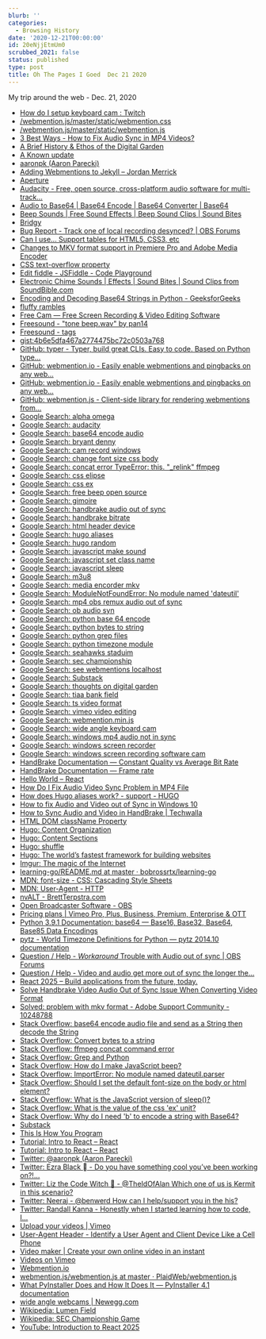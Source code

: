 ```yaml
---
blurb: ''
categories:
  - Browsing History
date: '2020-12-21T00:00:00'
id: 20eNjjEtmUm0
scrubbed_2021: false
status: published
type: post
title: Oh The Pages I Goed  Dec 21 2020
---
```


My trip around the web - Dec. 21, 2020

- [How do I setup keyboard cam : Twitch](https://www.reddit.com/r/Twitch/comments/acy0os/how_do_i_setup_keyboard_cam/)
- [/webmention.js/master/static/webmention.css](https://raw.githubusercontent.com/PlaidWeb/webmention.js/master/static/webmention.css)
- [/webmention.js/master/static/webmention.js](https://raw.githubusercontent.com/PlaidWeb/webmention.js/master/static/webmention.js)
- [3 Best Ways - How to Fix Audio Sync in MP4 Videos?](http://www.rescuedigitalmedia.com/troubleshoot-audio-sync-in-mp4-videos)
- [A Brief History & Ethos of the Digital Garden](https://maggieappleton.com/garden-history)
- [A Known update](https://werd.io/2020/a-known-update)
- [aaronpk (Aaron Parecki)](https://github.com/aaronpk)
- [Adding Webmentions to Jekyll – Jordan Merrick](https://jordanmerrick.com/2018/07/22/adding-webmentions-to-jekyll/)
- [Aperture](https://aperture.p3k.io/channel/2436)
- [Audacity - Free, open source, cross-platform audio software for multi-track...](https://www.audacityteam.org/)
- [Audio to Base64 | Base64 Encode | Base64 Converter | Base64](https://base64.guru/converter/encode/audio)
- [Beep Sounds | Free Sound Effects | Beep Sound Clips | Sound Bites](http://soundbible.com/tags-beep.html)
- [Bridgy](https://brid.gy/)
- [Bug Report - Track one of local recording desynced? | OBS Forums](https://obsproject.com/forum/threads/track-one-of-local-recording-desynced.65487/)
- [Can I use... Support tables for HTML5, CSS3, etc](https://caniuse.com/datauri)
- [Changes to MKV format support in Premiere Pro and Adobe Media Encoder](https://blog.adobe.com/en/publish/2019/05/03/changes-to-mkv-format-support-in-premiere-pro-and-adobe-media-encoder.html#gs.o3wb43)
- [CSS text-overflow property](https://www.w3schools.com/cssref/css3_pr_text-overflow.asp)
- [Edit fiddle - JSFiddle - Code Playground](http://jsfiddle.net/7EAgz/)
- [Electronic Chime Sounds | Effects | Sound Bites | Sound Clips from SoundBible.com](http://soundbible.com/1598-Electronic-Chime.html)
- [Encoding and Decoding Base64 Strings in Python - GeeksforGeeks](https://www.geeksforgeeks.org/encoding-and-decoding-base64-strings-in-python/)
- [fluffy rambles](https://beesbuzz.biz/blog/)
- [Free Cam — Free Screen Recording & Video Editing Software](https://www.freescreenrecording.com/)
- [Freesound - "tone beep.wav" by pan14](https://freesound.org/people/pan14/sounds/263133/)
- [Freesound - tags](https://freesound.org/browse/tags/beep/)
- [gist:4b6e5dfa467a2774475bc72c0503a768](https://gist.github.com/alanwsmith/4b6e5dfa467a2774475bc72c0503a768)
- [GitHub: typer - Typer, build great CLIs. Easy to code. Based on Python type...](https://github.com/tiangolo/typer)
- [GitHub: webmention.io - Easily enable webmentions and pingbacks on any web...](https://github.com/aaronpk/webmention.io#api)
- [GitHub: webmention.io - Easily enable webmentions and pingbacks on any web...](https://github.com/aaronpk/webmention.io)
- [GitHub: webmention.js - Client-side library for rendering webmentions from...](https://github.com/PlaidWeb/webmention.js/)
- [Google Search: alpha omega](https://www.google.com/search?client=safari&rls=en&q=alpha+omega&ie=UTF-8&oe=UTF-8)
- [Google Search: audacity](https://www.google.com/search?client=safari&rls=en&q=audacity&ie=UTF-8&oe=UTF-8)
- [Google Search: base64 encode audio](https://www.google.com/search?client=safari&rls=en&q=base64+encode+audio&ie=UTF-8&oe=UTF-8)
- [Google Search: bryant denny](https://www.google.com/search?client=safari&rls=en&q=bryant+denny&ie=UTF-8&oe=UTF-8)
- [Google Search: cam record windows](https://www.google.com/search?client=safari&rls=en&q=cam+record+windows&ie=UTF-8&oe=UTF-8)
- [Google Search: change font size css body](https://www.google.com/search?newwindow=1&client=safari&rls=en&ei=SfTfX-2HIpGc5wLSvqZI&q=change+font+size+css+body+&oq=change+font+size+css+body)
- [Google Search: concat error TypeError: this. "_relink" ffmpeg](https://www.google.com/search?newwindow=1&client=safari&rls=en&q=concat+error+TypeError:+this.+%22_relink%22+ffmpeg)
- [Google Search: css elipse](https://www.google.com/search?client=safari&rls=en&q=css+elipse&ie=UTF-8&oe=UTF-8)
- [Google Search: css ex](https://www.google.com/search?client=safari&rls=en&q=css+ex&ie=UTF-8&oe=UTF-8)
- [Google Search: free beep open source](https://www.google.com/search?newwindow=1&client=safari&rls=en&ei=AjrhX5C1GYqa5gLjw7DoCA&q=free+beep+open+source&oq=free+beep+open+source)
- [Google Search: gimoire](https://www.google.com/search?client=safari&rls=en&q=gimoire&ie=UTF-8&oe=UTF-8)
- [Google Search: handbrake audio out of sync](https://www.google.com/search?client=safari&rls=en&q=handbrake+audio+out+of+sync&ie=UTF-8&oe=UTF-8)
- [Google Search: handbrake bitrate](https://www.google.com/search?client=safari&rls=en&q=handbrake+bitrate&ie=UTF-8&oe=UTF-8)
- [Google Search: html header device](https://www.google.com/search?client=safari&rls=en&q=html+header+device&ie=UTF-8&oe=UTF-8)
- [Google Search: hugo aliases](https://www.google.com/search?client=safari&rls=en&q=hugo+aliases&ie=UTF-8&oe=UTF-8)
- [Google Search: hugo random](https://www.google.com/search?client=safari&rls=en&q=hugo+random&ie=UTF-8&oe=UTF-8)
- [Google Search: javascript make sound](https://www.google.com/search?client=safari&rls=en&q=javascript+make+sound&ie=UTF-8&oe=UTF-8)
- [Google Search: javascript set class name](https://www.google.com/search?client=safari&rls=en&q=javascript+set+class+name&ie=UTF-8&oe=UTF-8)
- [Google Search: javascript sleep](https://www.google.com/search?client=safari&rls=en&q=javascript+sleep&ie=UTF-8&oe=UTF-8)
- [Google Search: m3u8](https://www.google.com/search?client=safari&rls=en&q=m3u8&ie=UTF-8&oe=UTF-8)
- [Google Search: media encorder mkv](https://www.google.com/search?client=safari&rls=en&q=media+encorder+mkv&ie=UTF-8&oe=UTF-8)
- [Google Search: ModuleNotFoundError: No module named 'dateutil'](https://www.google.com/search?client=safari&rls=en&q=ModuleNotFoundError:+No+module+named+%27dateutil%27&ie=UTF-8&oe=UTF-8)
- [Google Search: mp4 obs remux audio out of sync](https://www.google.com/search?client=safari&rls=en&q=mp4+obs+remux+audio+out+of+sync&ie=UTF-8&oe=UTF-8)
- [Google Search: ob audio syn](https://www.google.com/search?client=safari&rls=en&q=ob+audio+syn&ie=UTF-8&oe=UTF-8)
- [Google Search: python base 64 encode](https://www.google.com/search?client=safari&rls=en&q=python+base+64+encode&ie=UTF-8&oe=UTF-8)
- [Google Search: python bytes to string](https://www.google.com/search?client=safari&rls=en&q=python+bytes+to+string&ie=UTF-8&oe=UTF-8)
- [Google Search: python grep files](https://www.google.com/search?client=safari&rls=en&q=python+grep+files&ie=UTF-8&oe=UTF-8)
- [Google Search: python timezone module](https://www.google.com/search?client=safari&rls=en&q=python+timezone+module&ie=UTF-8&oe=UTF-8)
- [Google Search: seahawks staduim](https://www.google.com/search?client=safari&rls=en&q=seahawks+staduim&ie=UTF-8&oe=UTF-8)
- [Google Search: sec championship](https://www.google.com/search?client=safari&rls=en&q=sec+championship&ie=UTF-8&oe=UTF-8)
- [Google Search: see webmentions localhost](https://www.google.com/search?client=safari&rls=en&q=see+webmentions+localhost&ie=UTF-8&oe=UTF-8)
- [Google Search: Substack](https://www.google.com/search?client=safari&rls=en&q=Substack&ie=UTF-8&oe=UTF-8)
- [Google Search: thoughts on digital garden](https://www.google.com/search?client=safari&rls=en&q=thoughts+on+digital+garden&ie=UTF-8&oe=UTF-8)
- [Google Search: tiaa bank field](https://www.google.com/search?newwindow=1&client=safari&rls=en&ei=4AzhX6bCAoq15gLmj7rYCA&q=tiaa+bank+field&oq=tiaa+bank+field)
- [Google Search: ts video format](https://www.google.com/search?client=safari&rls=en&q=ts+video+format&ie=UTF-8&oe=UTF-8)
- [Google Search: vimeo video editing](https://www.google.com/search?client=safari&rls=en&q=vimeo+video+editing&ie=UTF-8&oe=UTF-8)
- [Google Search: webmention.min.js](https://www.google.com/search?client=safari&rls=en&q=webmention.min.js&ie=UTF-8&oe=UTF-8)
- [Google Search: wide angle keyboard cam](https://www.google.com/search?client=safari&rls=en&q=wide+angle+keyboard+cam&ie=UTF-8&oe=UTF-8)
- [Google Search: windows mp4 audio not in sync](https://www.google.com/search?client=safari&rls=en&q=windows+mp4+audio+not+in+sync&ie=UTF-8&oe=UTF-8)
- [Google Search: windows screen recorder](https://www.google.com/search?newwindow=1&client=safari&rls=en&ei=yargX7f2I8SD5wLT9Z2gAw&q=windows+screen+recorder&oq=windows+screen)
- [Google Search: windows screen recording software cam](https://www.google.com/search?client=safari&rls=en&q=windows+screen+recording+software+cam&ie=UTF-8&oe=UTF-8)
- [HandBrake Documentation — Constant Quality vs Average Bit Rate](https://handbrake.fr/docs/en/1.3.0/technical/video-cq-vs-abr.html)
- [HandBrake Documentation — Frame rate](https://handbrake.fr/docs/en/1.3.0/technical/frame-rates.html)
- [Hello World – React](https://reactjs.org/docs/hello-world.html)
- [How Do I Fix Audio Video Sync Problem in MP4 File](https://www.remosoftware.com/fix-mp4-audio-video-sync-problem)
- [How does Hugo aliases work? - support - HUGO](https://discourse.gohugo.io/t/how-does-hugo-aliases-work/21736)
- [How to fix Audio and Video out of Sync in Windows 10](https://softwarekeep.com/help-center/how-to-fix-audio-and-video-out-of-sync-in-windows-10)
- [How to Sync Audio and Video in HandBrake | Techwalla](https://www.techwalla.com/articles/how-to-sync-audio-and-video-in-handbrake)
- [HTML DOM className Property](https://www.w3schools.com/jsref/prop_html_classname.asp)
- [Hugo: Content Organization](https://gohugo.io/content-management/organization/)
- [Hugo: Content Sections](https://gohugo.io/content-management/sections/)
- [Hugo: shuffle](https://gohugo.io/functions/shuffle/)
- [Hugo: The world’s fastest framework for building websites](https://gohugo.io/)
- [Imgur: The magic of the Internet](https://imgur.com/5AYfRBX)
- [learning-go/README.md at master · bobrossrtx/learning-go](https://github.com/bobrossrtx/learning-go/blob/master/README.md)
- [MDN: font-size - CSS: Cascading Style Sheets](https://developer.mozilla.org/en-US/docs/Web/CSS/font-size)
- [MDN: User-Agent - HTTP](https://developer.mozilla.org/en-US/docs/Web/HTTP/Headers/User-Agent)
- [nvALT - BrettTerpstra.com](https://brettterpstra.com/projects/nvalt/)
- [Open Broadcaster Software - OBS](https://obsproject.com/)
- [Pricing plans | Vimeo Pro, Plus, Business, Premium, Enterprise & OTT](https://vimeo.com/upgrade)
- [Python 3.9.1 Documentation: base64 — Base16, Base32, Base64, Base85 Data Encodings](https://docs.python.org/3/library/base64.html)
- [pytz - World Timezone Definitions for Python — pytz 2014.10 documentation](http://pytz.sourceforge.net/)
- [Question / Help - *Workaround* Trouble with Audio out of sync | OBS Forums](https://obsproject.com/forum/threads/workaround-trouble-with-audio-out-of-sync.66081/)
- [Question / Help - Video and audio get more out of sync the longer the...](https://obsproject.com/forum/threads/video-and-audio-get-more-out-of-sync-the-longer-the-recording.81758/)
- [React 2025 – Build applications from the future, today.](https://react2025.com/)
- [Solve Handbrake Video Audio Out of Sync Issue When Converting Video Format](http://www.pavtube.com/solve-handbrake-video-audio-out-of-sync-issue.html)
- [Solved: problem with mkv format - Adobe Support Community - 10248788](https://community.adobe.com/t5/premiere-pro/problem-with-mkv-format/td-p/10248788?page=1)
- [Stack Overflow: base64 encode audio file and send as a String then decode the String](https://stackoverflow.com/questions/6448865/base64-encode-audio-file-and-send-as-a-string-then-decode-the-string)
- [Stack Overflow: Convert bytes to a string](https://stackoverflow.com/questions/606191/convert-bytes-to-a-string)
- [Stack Overflow: ffmpeg concat command error](https://stackoverflow.com/questions/44642227/ffmpeg-concat-command-error)
- [Stack Overflow: Grep and Python](https://stackoverflow.com/questions/1921894/grep-and-python)
- [Stack Overflow: How do I make JavaScript beep?](https://stackoverflow.com/questions/879152/how-do-i-make-javascript-beep)
- [Stack Overflow: ImportError: No module named dateutil.parser](https://stackoverflow.com/questions/20853474/importerror-no-module-named-dateutil-parser)
- [Stack Overflow: Should I set the default font-size on the body or html element?](https://stackoverflow.com/questions/6905834/should-i-set-the-default-font-size-on-the-body-or-html-element)
- [Stack Overflow: What is the JavaScript version of sleep()?](https://stackoverflow.com/questions/951021/what-is-the-javascript-version-of-sleep)
- [Stack Overflow: What is the value of the css 'ex' unit?](https://stackoverflow.com/questions/918612/what-is-the-value-of-the-css-ex-unit)
- [Stack Overflow: Why do I need 'b' to encode a string with Base64?](https://stackoverflow.com/questions/8908287/why-do-i-need-b-to-encode-a-string-with-base64)
- [Substack](https://substack.com/)
- [This Is How You Program](http://thisishowyouprogram.com/)
- [Tutorial: Intro to React – React](https://reactjs.org/tutorial/tutorial.html#completing-the-game)
- [Tutorial: Intro to React – React](https://reactjs.org/tutorial/tutorial.html#adding-time-travel)
- [Twitter: @aaronpk (Aaron Parecki)](https://twitter.com/aaronpk)
- [Twitter: Ezra Black  - Do you have something cool you’ve been working on?!...](https://twitter.com/Ezra_Black_/status/1341052665996959751)
- [Twitter: Liz the Code Witch 🔮 - @TheIdOfAlan Which one of us is Kermit in this scenario?](https://twitter.com/lizcodes/status/1341106006995202050)
- [Twitter: Neeraj - @benwerd How can I help/support you in the his?](https://twitter.com/neeraj/status/1340813729106022401)
- [Twitter: Randall Kanna - Honestly when I started learning how to code, I...](https://twitter.com/RandallKanna/status/1340869283149058048)
- [Upload your videos | Vimeo](https://vimeo.com/upload)
- [User-Agent Header - Identify a User Agent and Client Device Like a Cell Phone](https://www.developershome.com/wap/detection/detection.asp?page=userAgentHeader)
- [Video maker | Create your own online video in an instant](https://vimeo.com/create)
- [Videos on Vimeo](https://vimeo.com/)
- [Webmention.io](https://webmention.io/)
- [webmention.js/webmention.js at master · PlaidWeb/webmention.js](https://github.com/PlaidWeb/webmention.js/blob/master/static/webmention.js)
- [What PyInstaller Does and How It Does It — PyInstaller 4.1 documentation](https://pyinstaller.readthedocs.io/en/stable/operating-mode.html)
- [wide angle webcams | Newegg.com](https://www.newegg.com/p/pl?d=wide+angle+webcams)
- [Wikipedia: Lumen Field](https://en.wikipedia.org/wiki/Lumen_Field)
- [Wikipedia: SEC Championship Game](https://en.wikipedia.org/wiki/SEC_Championship_Game)
- [YouTube: Introduction to React 2025](https://www.youtube.com/watch?v=MxR5I5_hOKk&list=PL6bwFJ82M6FXgctyoWXqj7H0GK8_YIeF1&index=2)
